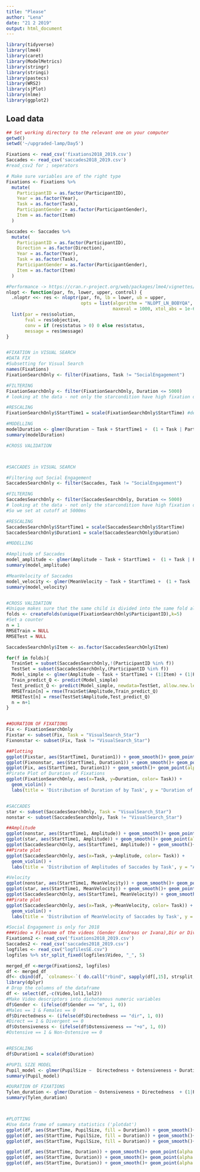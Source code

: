```yaml
---
title: "Please"
author: "Lena"
date: "21 2 2019"
output: html_document
---
```


```r
library(tidyverse)
library(lme4)
library(caret)
library(ModelMetrics)
library(stringr)
library(stringi)
library(pastecs)
library(WRS2)
library(sjPlot)
library(nlme) 
library(ggplot2)
```

## Load data

```r
## Set working directory to the relevant one on your computer
getwd()
setwd('~/upgraded-lamp/Day5')

Fixations <- read_csv('fixations2018_2019.csv') 
Saccades <- read_csv('saccades2018_2019.csv')
#read_csv2 for ; seperators

# Make sure variables are of the right type
Fixations <- Fixations %>%
  mutate(
    ParticipantID = as.factor(ParticipantID),
    Year = as.factor(Year),
    Task = as.factor(Task),
    ParticipantGender = as.factor(ParticipantGender),
    Item = as.factor(Item)
  )

Saccades <- Saccades %>%
  mutate(
    ParticipantID = as.factor(ParticipantID),
    Direction = as.factor(Direction),
    Year = as.factor(Year),
    Task = as.factor(Task),
    ParticipantGender = as.factor(ParticipantGender),
    Item = as.factor(Item)
  )

```

```r
#Performance -> https://cran.r-project.org/web/packages/lme4/vignettes/lmerperf.html
nlopt <- function(par, fn, lower, upper, control) {
  .nloptr <<- res <- nloptr(par, fn, lb = lower, ub = upper, 
                            opts = list(algorithm = "NLOPT_LN_BOBYQA", print_level = 1,
                                        maxeval = 1000, xtol_abs = 1e-6, ftol_abs = 1e-6))
  list(par = res$solution,
       fval = res$objective,
       conv = if (res$status > 0) 0 else res$status,
       message = res$message)
}


#FIXATION in VISUAL SEARCH
#DATA FIX
#Subsetting for Visual Search
names(Fixations)
FixationSearchOnly <- filter(Fixations, Task != "SocialEngagement")

#FILTERING
FixationSearchOnly <- filter(FixationSearchOnly, Duration <= 5000)
# looking at the data - not only the starcondition have high fixation durations, but we have two wickedly high fixation durations that we aren't interested in - 6000ms and 12000ms, so we set at cutoff at 5000ms

#RESCALING
FixationSearchOnly$StartTime1 = scale(FixationSearchOnly$StartTime) #deviding it by the sd that's what scale() does 

#MODELLING
modelDuration <- glmer(Duration ~ Task + StartTime1 +  (1 + Task | ParticipantID), data = FixationSearchOnly, family = gaussian (link = "log"))
summary(modelDuration)

#CROSS VALIDATION



#SACCADES in VISUAL SEARCH

#Filtering out Social Engagement
SaccadesSearchOnly <- filter(Saccades, Task != "SocialEngagement")

#FILTERING
SaccadesSearchOnly <- filter(SaccadesSearchOnly, Duration <= 5000)
# looking at the data - not only the starcondition have high fixation durations, but we have two wickedly high fixation durations that we aren't interested in - 6000ms and 12000ms
#So we set at cutoff at 5000ms

#RESCALING
SaccadesSearchOnly$StartTime1 = scale(SaccadesSearchOnly$StartTime)
SaccadesSearchOnly$Duration1 = scale(SaccadesSearchOnly$Duration)

#MODELLING

#Amplitude of Saccades
model_amplitude <- glmer(Amplitude ~ Task + StartTime1 +  (1 + Task | ParticipantID), data = SaccadesSearchOnly, family = gaussian (link = "log"))
summary(model_amplitude)

#MeanVelocity of Saccades
model_velocity <- glmer(MeanVelocity ~ Task + StartTime1 +  (1 + Task | ParticipantID), data = SaccadesSearchOnly, family = gaussian (link = "log"))
summary(model_velocity)


#CROSS VALIDATION
#Unique makes sure that the same child is divided into the same fold all the time
folds <- createFolds(unique(FixationSearchOnly$ParticipantID),k=5)
#Set a counter
n = 1
RMSETrain = NULL
RMSETest = NULL

SaccadesSearchOnly$Item <- as.factor(SaccadesSearchOnly$Item)

for(f in folds){
  TrainSet = subset(SaccadesSearchOnly,!(ParticipantID %in% f))
  TestSet = subset(SaccadesSearchOnly,(ParticipantID %in% f))
  Model_simple <- glmer(Amplitude ~ Task + StartTime1 + (1|Item) + (1|ParticipantID) , family=gaussian(link="log"), SaccadesSearchOnly,control = glmerControl(optimizer = "nloptwrap", calc.derivs = FALSE))
  Train_predict_Q <- predict(Model_simple)
  Test_predict_Q <- predict(Model_simple, newdata=TestSet, allow.new.levels=TRUE)
  RMSETrain[n] = rmse(TrainSet$Amplitude,Train_predict_Q)
  RMSETest[n] = rmse(TestSet$Amplitude,Test_predict_Q)
  n = n+1
}



```

```r

##DURATION OF FIXATIONS
Fix <- FixationSearchOnly
Fixstar <- subset(Fix, Task = "VisualSearch_Star")
Fixnonstar <- subset(Fix, Task != "VisualSearch_Star")

##Plotting
ggplot(Fixstar, aes(StartTime1, Duration1)) + geom_smooth()+ geom_point(alpha = 0.1, size = 0.2) +  facet_wrap(~ ParticipantID)  + ggtitle("Duration across time by Participant in Star Task")
ggplot(Fixnonstar, aes(StartTime1, Duration1)) + geom_smooth()+ geom_point(alpha = 0.1, size = 0.2) +  facet_wrap(~ ParticipantID)  + ggtitle("Duration across time by Participant in counting task")
ggplot(Fix, aes(StartTime1, Duration1)) + geom_smooth()+ geom_point(alpha = 0.1, size = 0.2) +  facet_wrap(~ Task)  + ggtitle("Duration across time by SearchTask")
#Pirate Plot of Duration of Fixations
ggplot(FixationSearchOnly, aes(x=Task, y=Duration, color= Task)) + 
  geom_violin() +
  labs(title = 'Distribution of Duration of by Task', y = "Duration of Fixation")


#SACCADES
star <- subset(SaccadesSearchOnly, Task = "VisualSearch_Star")
nonstar <- subset(SaccadesSearchOnly, Task != "VisualSearch_Star")

##Amplitude
ggplot(nonstar, aes(StartTime1, Amplitude)) + geom_smooth()+ geom_point(alpha = 0.1, size = 0.2) +  facet_wrap(~ ParticipantID)  + ggtitle("Distribution of Amplitude of Saccades by Participant in Counting Task")
ggplot(star, aes(StartTime1, Amplitude)) + geom_smooth()+ geom_point(alpha = 0.1, size = 0.2) +  facet_wrap(~ ParticipantID)  + ggtitle("Distribution of Amplitude of Saccades by Participant in Star Task")
ggplot(SaccadesSearchOnly, aes(StartTime1, Amplitude)) + geom_smooth()+ geom_point(alpha = 0.1, size = 0.2) +  facet_wrap(~Task) + ggtitle("Distribution of Amplitude of Saccades by Task")
##Pirate plot
ggplot(SaccadesSearchOnly, aes(x=Task, y=Amplitude, color= Task)) + 
  geom_violin() +
  labs(title = 'Distribution of Amplitudes of Saccades by Task', y = "Amplitude")

#Velocity
ggplot(nonstar, aes(StartTime1, MeanVelocity)) + geom_smooth()+ geom_point(alpha = 0.1, size = 0.2) +  facet_wrap(~ ParticipantID)  + ggtitle("Distribution of Mean Velocity by Participant in Counting Task")
ggplot(star, aes(StartTime1, MeanVelocity)) + geom_smooth()+ geom_point(alpha = 0.1, size = 0.2) +  facet_wrap(~ ParticipantID)  + ggtitle("Distribution of Mean Velocity by Participant in Star Task")
ggplot(SaccadesSearchOnly, aes(StartTime1, MeanVelocity)) + geom_smooth()+ geom_point(alpha = 0.1, size = 0.2) +  facet_wrap(~Task) + ggtitle("Distribution of Mean Velocity  by Task")
##Pirate plot
ggplot(SaccadesSearchOnly, aes(x=Task, y=MeanVelocity, color= Task)) + 
  geom_violin() +
  labs(title = 'Distribution of MeanVelocity of Saccades by Task', y = "MeanVelocity")


```

```r
#Social Engagement is only for 2018
###Video = Filename of the videos (Gender (Andreas or Ivana),Dir or Div (Direct or Divergent),+o/-o(Ostensity))
Fixations2 <- read_csv('fixations2018_2019.csv') 
Saccades2 <- read_csv('saccades2018_2019.csv')
logfiles <- read_csv("logfilesSE.csv")
logfiles %>% str_split_fixed(logfiles$Video, "_", 5)

merged_df <-merge(Fixations2, logfiles)
df <- merged_df
df<- cbind(df, `colnames<-`( do.call("rbind", sapply(df[,15], strsplit, "_")), c("Gender", "lol1", "lol2", "Directedness", "Ostensiveness")))
library(dplyr)
# Drop the columns of the dataframe
df <- select(df,-c(Video,lol1,lol2))
#Make Video descriptors into dichotemous numeric variables
df$Gender <- (ifelse(df$Gender == "m", 1, 0))
#Males == 1 & Females == 0
df$Directedness <- (ifelse(df$Directedness == "dir", 1, 0))
#Direct == 1 & Divergent == 0
df$Ostensiveness <- (ifelse(df$Ostensiveness == "+o", 1, 0))
#Ostensive == 1 & Non-Ostensive == 0


#RESCALING
df$Duration1 = scale(df$Duration)

#PUPIL SIZE MODEL
Pupil_model <- glmer(PupilSize ~  Directedness + Ostensiveness + Duration1 + (1|ParticipantID), df, family = gaussian (link = "log"))
summary(Pupil_model)

#DURATION OF FIXATIONS
Tylen_duration <- glmer(Duration ~ Ostensiveness + Directedness  + (1|ParticipantID), df, family = gaussian (link = "log"))
summary(Tylen_duration)



#PLOTTING
#Use data frame of summary statistics ('plotdat')
ggplot(df, aes(StartTime, PupilSize, fill = Duration)) + geom_smooth()+ geom_point(alpha = 0.1, size = 0.2) +  facet_wrap(~ParticipantID) + ggtitle("Size of Pupil over time for each particpant")
ggplot(df, aes(StartTime, PupilSize, fill = Duration)) + geom_smooth()+ geom_point(alpha = 0.1, size = 0.2) + ggtitle("Size of Pupil over time for both conditions in the variable of Directedness")  + facet_wrap(~Directedness)
ggplot(df, aes(StartTime, PupilSize, fill = Duration)) + geom_smooth()+ geom_point(alpha = 0.1, size = 0.2) + ggtitle("Size of Pupil over time for both conditions in the variable of Ostensiveness")  + facet_wrap(~Ostensiveness)

ggplot(df, aes(StartTime, Duration)) + geom_smooth()+ geom_point(alpha = 0.1, size = 0.2) +  facet_wrap(~ParticipantID) + ggtitle("Distribution of Duration of fixation for different participants")
ggplot(df, aes(StartTime, Duration)) + geom_smooth()+ geom_point(alpha = 0.1, size = 0.2) + ggtitle("Distribution of Duration of fixation for both conditions in the variable of Ostensiveness") + facet_wrap(~Ostensiveness)
ggplot(df, aes(StartTime, Duration)) + geom_smooth()+ geom_point(alpha = 0.1, size = 0.2) + ggtitle("Distribution of Duration of fixation for both conditions in the variable of Directedness") + facet_wrap(~Directedness)



```